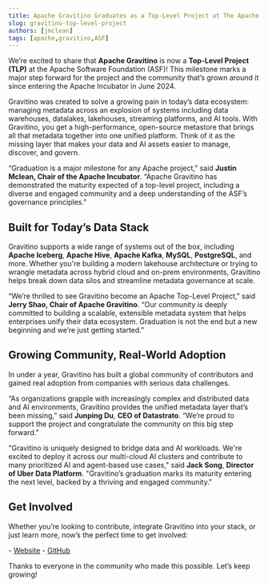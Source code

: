```yaml
---
title: Apache Gravitino Graduates as a Top-Level Project at The Apache Software Foundation
slug: gravitino-top-level-project
authors: [jmclean]
tags: [apache,gravitino,ASF]
---
```


We’re excited to share that **Apache Gravitino** is now a **Top-Level Project (TLP)** at the Apache Software Foundation (ASF)\! This milestone marks a major step forward for the project and the community that’s grown around it since entering the Apache Incubator in June 2024\.

Gravitino was created to solve a growing pain in today’s data ecosystem: managing metadata across an explosion of systems including data warehouses, datalakes, lakehouses, streaming platforms, and AI tools. With Gravitino, you get a high-performance, open-source metastore that brings all that metadata together into one unified platform. Think of it as the missing layer that makes your data and AI assets easier to manage, discover, and govern.

“Graduation is a major milestone for any Apache project,” said **Justin Mclean, Chair of the Apache Incubator**. “Apache Gravitino has demonstrated the maturity expected of a top-level project, including a diverse and engaged community and a deep understanding of the ASF’s governance principles."

## **Built for Today’s Data Stack**

Gravitino supports a wide range of systems out of the box, including **Apache Iceberg**, **Apache Hive**, **Apache Kafka**, **MySQL**, **PostgreSQL**, and more. Whether you're building a modern lakehouse architecture or trying to wrangle metadata across hybrid cloud and on-prem environments, Gravitino helps break down data silos and streamline metadata governance at scale.

“We’re thrilled to see Gravitino become an Apache Top-Level Project,” said **Jerry Shao, Chair of Apache Gravitino**. “Our community is deeply committed to building a scalable, extensible metadata system that helps enterprises unify their data ecosystem. Graduation is not the end but a new beginning and we’re just getting started.”

## **Growing Community, Real-World Adoption**

In under a year, Gravitino has built a global community of contributors and gained real adoption from companies with serious data challenges. 

“As organizations grapple with increasingly complex and distributed data and AI environments, Gravitino provides the unified metadata layer that’s been missing,” said **Junping Du**, **CEO of Datastrato**. “We’re proud to support the project and congratulate the community on this big step forward.”

"Gravitino is uniquely designed to bridge data and AI workloads. We're excited to deploy it across our multi-cloud AI clusters and contribute to many prioritized AI and agent-based use cases," said **Jack Song**, **Director of Uber Data Platform**. "Gravitino’s graduation marks its maturity entering the next level, backed by a thriving and engaged community."

## **Get Involved**

Whether you’re looking to contribute, integrate Gravitino into your stack, or just learn more, now’s the perfect time to get involved:

\- [Website](https://gravitino.apache.org/)
\- [GitHub](https://github.com/apache/gravitino)

Thanks to everyone in the community who made this possible. Let’s keep growing\!